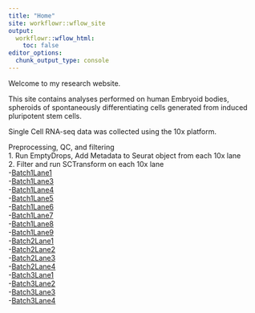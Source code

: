 ```yaml
---
title: "Home"
site: workflowr::wflow_site
output:
  workflowr::wflow_html:
    toc: false
editor_options:
  chunk_output_type: console
---
```


Welcome to my research website.

This site contains analyses performed on human Embryoid bodies, spheroids of spontaneously differentiating cells generated from induced pluripotent stem cells. 

Single Cell RNA-seq data was collected using the 10x platform.

Preprocessing, QC, and filtering  
1. Run EmptyDrops, Add Metadata to Seurat object from each 10x lane  
2. Filter and run SCTransform on each 10x lane  
      -[Batch1Lane1](SampleFilteringandSCT_Batch1Lane1.html)  
      -[Batch1Lane3](SampleFilteringandSCT_Batch1Lane3.html)  
      -[Batch1Lane4](SampleFilteringandSCT_Batch1Lane4.html)  
      -[Batch1Lane5](SampleFilteringandSCT_Batch1Lane5.html)  
      -[Batch1Lane6](SampleFilteringandSCT_Batch1Lane6.html)  
      -[Batch1Lane7](SampleFilteringandSCT_Batch1Lane7.html)  
      -[Batch1Lane8](SampleFilteringandSCT_Batch1Lane8.html)  
      -[Batch1Lane9](SampleFilteringandSCT_Batch1Lane9.html)  
      -[Batch2Lane1](SampleFilteringandSCT_Batch2Lane1.html)  
      -[Batch2Lane2](SampleFilteringandSCT_Batch2Lane2.html)  
      -[Batch2Lane3](SampleFilteringandSCT_Batch2Lane3.html)  
      -[Batch2Lane4](SampleFilteringandSCT_Batch2Lane4.html)  
      -[Batch3Lane1](SampleFilteringandSCT_Batch3Lane1.html)  
      -[Batch3Lane2](SampleFilteringandSCT_Batch3Lane2.html)  
      -[Batch3Lane3](SampleFilteringandSCT_Batch3Lane3.html)  
      -[Batch3Lane4](SampleFilteringandSCT_Batch3Lane4.html)  
      
      
      
